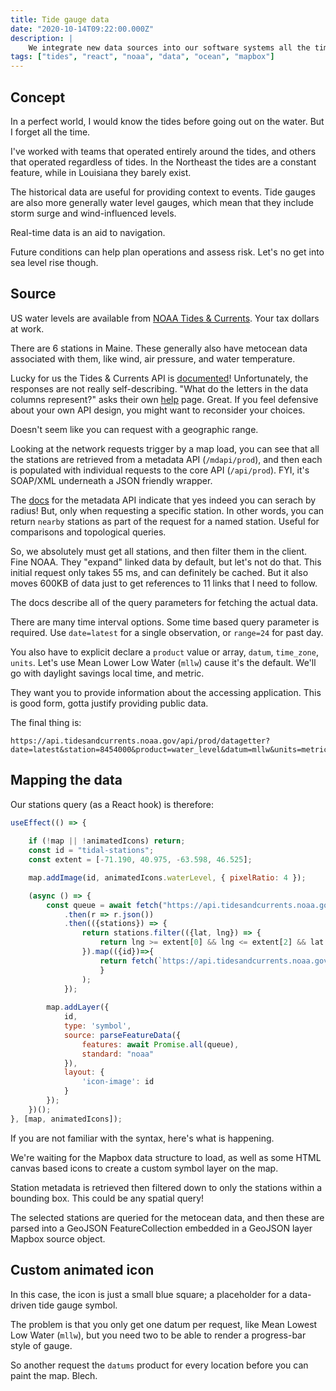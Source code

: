 ```yaml
---
title: Tide gauge data
date: "2020-10-14T09:22:00.000Z"
description: |
    We integrate new data sources into our software systems all the time, and thought it would be a good idea to start documenting the how and why. This one describes tide gauge data from NOAA.
tags: ["tides", "react", "noaa", "data", "ocean", "mapbox"]
---
```

## Concept 
In a perfect world, I would know the tides before going out on the water. But I forget all the time. 

I've worked with teams that operated entirely around the tides, and others that operated regardless of tides. In the Northeast the tides are a constant feature, while in Louisiana they barely exist.

The historical data are useful for providing context to events. Tide gauges are also more generally water level gauges, which mean that they include storm surge and wind-influenced levels.

Real-time data is an aid to navigation.

Future conditions can help plan operations and assess risk. Let's no get into sea level rise though.

## Source
US water levels are available from [NOAA Tides & Currents](https://tidesandcurrents.noaa.gov/stations.html?type=Water+Levels#Maine). Your tax dollars at work. 

There are 6 stations in Maine. These generally also have metocean data associated with them, like wind, air pressure, and water temperature. 

Lucky for us the Tides & Currents API is [documented](https://api.tidesandcurrents.noaa.gov/api/prod/)! Unfortunately, the responses are not really self-describing. "What do the letters in the data columns represent?" asks their own [help](https://api.tidesandcurrents.noaa.gov/api/prod/responseHelp.html) page. Great. If you feel defensive about your own API design, you might want to reconsider your choices. 

Doesn't seem like you can request with a geographic range.

Looking at the network requests trigger by a map load, you can see that all the stations are retrieved from a metadata API (`/mdapi/prod`), and then each is populated with individual requests to the core API (`/api/prod`). FYI, it's SOAP/XML underneath a JSON friendly wrapper. 

The [docs](https://api.tidesandcurrents.noaa.gov/mdapi/prod/) for the metadata API indicate that yes indeed you can serach by radius! But, only when requesting a specific station. In other words, you can return `nearby` stations as part of the request for a named station. Useful for comparisons and topological queries.

So, we absolutely must get all stations, and then filter them in the client. Fine NOAA. They "expand" linked data by default, but let's not do that. This initial request only takes 55 ms, and can definitely be cached. But it also moves 600KB of data just to get references to 11 links that I need to follow. 

The docs describe all of the query parameters for fetching the actual data. 

There are many time interval options. Some time based query parameter is required. Use `date=latest` for a single observation, or `range=24` for past day. 

You also have to explicit declare a `product` value or array, `datum`, `time_zone`, `units`. Let's use Mean Lower Low Water (`mllw`) cause it's the default. We'll go with daylight savings local time, and metric.

They want you to provide information about the accessing application. This is good form, gotta justify providing public data.

The final thing is:
```
https://api.tidesandcurrents.noaa.gov/api/prod/datagetter?date=latest&station=8454000&product=water_level&datum=mllw&units=metric&time_zone=lst_ldt&application=oceanics.io&format=json
```

## Mapping the data

Our stations query (as a React hook) is therefore:

```JavaScript
useEffect(() => {
    
    if (!map || !animatedIcons) return;
    const id = "tidal-stations";
    const extent = [-71.190, 40.975, -63.598, 46.525];

    map.addImage(id, animatedIcons.waterLevel, { pixelRatio: 4 });

    (async () => {
        const queue = await fetch("https://api.tidesandcurrents.noaa.gov/mdapi/prod/webapi/stations.json?type=waterlevels")
            .then(r => r.json())
            .then(({stations}) => {
                return stations.filter(({lat, lng}) => {
                    return lng >= extent[0] && lng <= extent[2] && lat >= extent[1] && lat <= extent[3];
                }).map(({id})=>{
                    return fetch(`https://api.tidesandcurrents.noaa.gov/api/prod/datagetter?date=latest&station=${id}&product=water_level&datum=mllw&units=metric&time_zone=lst_ldt&application=oceanics.io&format=json`).then(r => r.json())
                    }
                );
            });
        
        map.addLayer({
            id,
            type: 'symbol',
            source: parseFeatureData({
                features: await Promise.all(queue), 
                standard: "noaa"
            }),
            layout: {
                'icon-image': id
            }
        });     
    })();
}, [map, animatedIcons]);
```

If you are not familiar with the syntax, here's what is happening.

We're waiting for the Mapbox data structure to load, as well as some HTML canvas based icons to create a custom symbol layer on the map.

Station metadata is retrieved then filtered down to only the stations within a bounding box. This could be any spatial query!

The selected stations are queried for the metocean data, and then these are parsed into a GeoJSON FeatureCollection embedded in a GeoJSON layer Mapbox source object. 

## Custom animated icon

In this case, the icon is just a small blue square; a placeholder for a data-driven tide gauge symbol. 

The problem is that you only get one datum per request, like Mean Lowest Low Water (`mllw`), but you need two to be able to render a progress-bar style of gauge. 

So another request the `datums` product for every location before you can paint the map. Blech.
